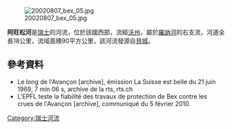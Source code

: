 {{Citecheck|time=2021-01-16T11:41:58+00:00}}
{{Coord|46.242897|N|6.991179|E|display=title}}

[[Image:20020807_bex_05.jpg|right]]

'''阿旺松河'''是[[瑞士|瑞士]]的河流，位於該國西部，流經[[沃州|沃州]]，屬於[[羅訥河|羅訥河]]的右支流，河道全長18公里，流域面積90平方公里，該河流發源自[[貝城_(沃州)|貝城]]。

==參考資料==
* Le long de l'Avançon [archive], émission La Suisse est belle du 21 juin 1969, 7 min 06 s, archive de la rts, rts.ch
* L'EPFL teste la fiabilité des travaux de protection de Bex contre les crues de l'Avançon [archive], communiqué du 5 février 2010.

{{Switzerland-geo-stub}}
[[Category:瑞士河流|Category:瑞士河流]]